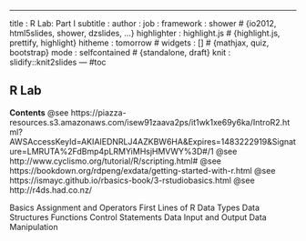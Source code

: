 ---
title       : R Lab: Part I
subtitle    : 
author      : 
job         : 
framework   : shower        # {io2012, html5slides, shower, dzslides, ...}
highlighter : highlight.js  # {highlight.js, prettify, highlight}
hitheme     : tomorrow      # 
widgets     : []            # {mathjax, quiz, bootstrap}
mode        : selfcontained # {standalone, draft}
knit        : slidify::knit2slides
--- #toc

## R Lab
**Contents**
@see https://piazza-resources.s3.amazonaws.com/isew91zaava2ps/it1wk1xe69y6ka/IntroR2.html?AWSAccessKeyId=AKIAIEDNRLJ4AZKBW6HA&Expires=1483222919&Signature=LMRUTA%2FdBmp4pLRMYiMHsjHMVWY%3D#/1
@see http://www.cyclismo.org/tutorial/R/scripting.html#
@see https://bookdown.org/rdpeng/exdata/getting-started-with-r.html
@see https://ismayc.github.io/rbasics-book/3-rstudiobasics.html
@see http://r4ds.had.co.nz/

Basics
Assignment and Operators
First Lines of R
Data Types
Data Structures
Functions
Control Statements
Data Input and Output
Data Manipulation
